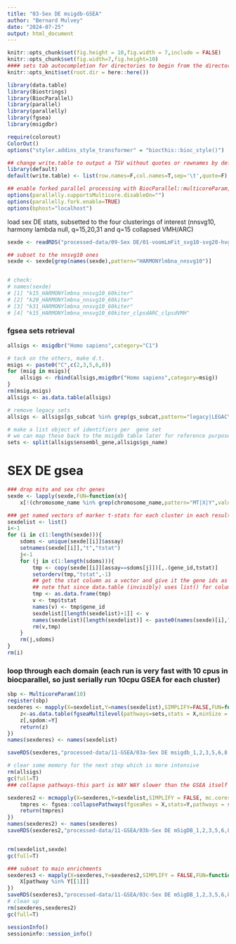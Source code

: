 ```yaml
---
title: "03-Sex DE msigdb-GSEA"
author: "Bernard Mulvey"
date: "2024-07-25"
output: html_document
---
```


```r
knitr::opts_chunk$set(fig.height = 10,fig.width = 7,include = FALSE)
knitr::opts_chunk$set(fig.width=7,fig.height=10)
#### sets tab autocompletion for directories to begin from the directory containing the .Rproj session, instead of the script's directory if different
knitr::opts_knit$set(root.dir = here::here())

library(data.table)
library(Biostrings)
library(BiocParallel)
library(parallel)
library(parallelly)
library(fgsea)
library(msigdbr)

require(colorout)
ColorOut()
options("styler.addins_style_transformer" = "biocthis::bioc_style()")

## change write.table to output a TSV without quotes or rownames by default
library(default)
default(write.table) <- list(row.names=F,col.names=T,sep='\t',quote=F)

## enable forked parallel processing with BiocParallel::multicoreParam, future::, etc
options(parallelly.supportsMulticore.disableOn="")
options(parallelly.fork.enable=TRUE)
options(bphost="localhost")

```

load sex DE stats, subsetted to the four clusterings of interest (nnsvg10, harmony lambda null, q=15,20,31 and q=15 collapsed VMH/ARC)

```r
sexde <- readRDS("processed-data/09-Sex DE/01-voomLmFit_svg10-svg20-hvg20_Hmnydflt-mnn30-HmnylmbNA_BS-15-20-31-15VMHARCclpsd.RDS")

## subset to the nnsvg10 ones
sexde <- sexde[grep(names(sexde),pattern="HARMONYlmbna_nnsvg10")]


# check:
# names(sexde)
# [1] "k15_HARMONYlmbna_nnsvg10_60kiter"          
# [2] "k20_HARMONYlmbna_nnsvg10_60kiter"          
# [3] "k31_HARMONYlmbna_nnsvg10_60kiter"          
# [4] "k15_HARMONYlmbna_nnsvg10_60kiter_clpsdARC_clpsdVMH"

```


### fgsea sets retrieval
```r
allsigs <- msigdbr("Homo sapiens",category="C1")

# tack on the others, make d.t.
msigs <- paste0("C",c(2,3,5,6,8))
for (msig in msigs){
    allsigs <- rbind(allsigs,msigdbr("Homo sapiens",category=msig))
}
rm(msig,msigs)
allsigs <- as.data.table(allsigs)

# remove legacy sets
allsigs <- allsigs[gs_subcat %in% grep(gs_subcat,pattern="legacy|LEGACY|Legacy",value=T,invert=T)]

# make a list object of identifiers per  gene set
# we can map these back to the msigdb table later for reference purposes by their list name (gs_name)...
sets <- split(allsigs$ensembl_gene,allsigs$gs_name)
```


# SEX DE gsea
```r
### drop mito and sex chr genes
sexde <- lapply(sexde,FUN=function(x){
    x[!(chromosome_name %in% grep(chromosome_name,pattern="MT|X|Y",value=T))]})

### get named vectors of marker t-stats for each cluster in each result set (15+20+31+13)=79 (if no clusters dropped out of sex de analysis)
sexdelist <- list()
i<-1
for (i in c(1:length(sexde))){
    sdoms <- unique(sexde[[i]]$assay)
    setnames(sexde[[i]],"t","tstat")
    j<-1
    for (j in c(1:length(sdoms))){
        tmp <- copy(sexde[[i]][assay==sdoms[j]])[,.(gene_id,tstat)]
        setorderv(tmp,"tstat",-1)
        ## get the stat column as a vector and give it the gene ids as names for fgsea
        ## note that since data.table (invisibly) uses list() for column data, its cleaner to just make the working table a data frame for this last bit
        tmp <- as.data.frame(tmp)
        v <- tmp$tstat
        names(v) <- tmp$gene_id
        sexdelist[[length(sexdelist)+1]] <- v
        names(sexdelist)[length(sexdelist)] <- paste0(names(sexde)[i],"_",sdoms[j])
        rm(v,tmp)
    }
    rm(j,sdoms)
}
rm(i)
```

### loop through each domain (each run is very fast with 10 cpus in biocparallel, so just serially run 10cpu GSEA for each cluster)
```r
sbp <- MulticoreParam(10)
register(sbp)
sexderes <- mapply(X=sexdelist,Y=names(sexdelist),SIMPLIFY=FALSE,FUN=function(X,Y){
    z<-as.data.table(fgseaMultilevel(pathways=sets,stats = X,minSize = 15,maxSize = 500,eps=0.0,BPPARAM = sbp,nPermSimple = 50000))
    z[,spdom:=Y]
    return(z)
})
names(sexderes) <- names(sexdelist)

saveRDS(sexderes,"processed-data/11-GSEA/03a-Sex DE msigdb_1,2,3,5,6,8 GSEA svg10-hmnyLmdaNA_BS60k-k15-k20-k31-k15clpsd.RDS")

# clear some memory for the next step which is more intensive
rm(allsigs)
gc(full=T)
### collapse pathways-this part is WAY WAY slower than the GSEA itself

sexderes2 <- mcmapply(X=sexderes,Y=sexdelist,SIMPLIFY = FALSE, mc.cores=7,FUN=function(X,Y){
    tmpres <- fgsea::collapsePathways(fgseaRes = X,stats=Y,pathways = sets)
    return(tmpres)
})
names(sexderes2) <- names(sexderes)
saveRDS(sexderes2,"processed-data/11-GSEA/03b-Sex DE mSigDB_1,2,3,5,6,8 fGSEA-collapsePathways output.RDS")


rm(sexdelist,sexde)
gc(full=T)

### subset to main enrichments
sexderes3 <- mapply(X=sexderes,Y=sexderes2,SIMPLIFY = FALSE,FUN=function(X,Y){
    X[pathway %in% Y[[1]]]
})
saveRDS(sexderes3,"processed-data/11-GSEA/03c-Sex DE mSigDB_1,2,3,5,6,8 GSEA clpspath mainPathways-only.RDS")
# clean up
rm(sexderes,sexderes2)
gc(full=T)
```

```r
sessionInfo()
sessioninfo::session_info()
```
